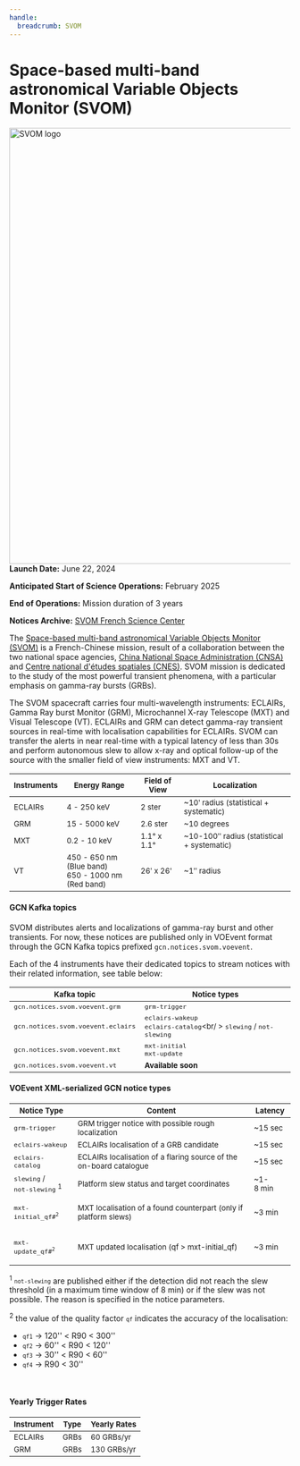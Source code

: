 ```yaml
---
handle:
  breadcrumb: SVOM
---
```



# Space-based multi-band astronomical Variable Objects Monitor (SVOM)

<img
  src={logo}
  align="right"
  width="818"
  height="780"
  alt="SVOM logo"
  className="grid-col-6 mobile-lg:grid-col-4 tablet:grid-col-2 desktop:grid-col-3 height-auto"
/>

**Launch Date:** June 22, 2024

**Anticipated Start of Science Operations:** February 2025

**End of Operations:** Mission duration of 3 years

**Notices Archive:** [SVOM French Science Center](https://fsc.svom.org/alerts)

The [Space-based multi-band astronomical Variable Objects Monitor (SVOM)](https://www.svom.eu/en/the-svom-mission/) is a French-Chinese mission, result of a collaboration between the two national space agencies, [China National Space Administration (CNSA)](https://www.cnsa.gov.cn/english/index.html) and [Centre national d'études spatiales (CNES)](https://cnes.fr/en/projects/svom). SVOM mission is dedicated to the study of the most powerful transient phenomena, with a particular emphasis on gamma-ray bursts (GRBs).

The SVOM spacecraft carries four multi-wavelength instruments: ECLAIRs, Gamma Ray burst Monitor (GRM), Microchannel X-ray Telescope (MXT) and Visual Telescope (VT). ECLAIRs and GRM can detect gamma-ray transient sources in real-time with localisation capabilities for ECLAIRs. SVOM can transfer the alerts in near real-time with a typical latency of less than 30s and perform autonomous slew to allow x-ray and optical follow-up of the source with the smaller field of view instruments: MXT and VT.

 <div className="overflow-table">

| <small> Instruments </small> | <small> Energy Range </small>                                          | <small> Field of View </small> | <small> Localization </small>                               |
| ---------------------------- | ---------------------------------------------------------------------- | ------------------------------ | ----------------------------------------------------------- |
| <small> ECLAIRs </small>     | <small> 4 - 250 keV </small>                                           | <small> 2 ster </small>        | <small> ~10ʹ radius (statistical + systematic) </small>     |
| <small> GRM </small>         | <small> 15 - 5000 keV </small>                                         | <small> 2.6 ster </small>      | <small> ~10 degrees </small>                                |
| <small> MXT </small>         | <small> 0.2 - 10 keV </small>                                          | <small> 1.1° x 1.1° </small>   | <small> ~10-100ʺ radius (statistical + systematic) </small> |
| <small> VT </small>          | <small> 450 - 650 nm (Blue band) <br/>650 - 1000 nm (Red band)</small> | <small> 26ʹ x 26' </small>     | <small> ~1ʺ radius </small>                                 |

 </div>

#### GCN Kafka topics

SVOM distributes alerts and localizations of gamma-ray burst and other transients. For now, these notices are published only in VOEvent format through the GCN Kafka topics prefixed `gcn.notices.svom.voevent`.

Each of the 4 instruments have their dedicated topics to stream notices with their related information, see table below:

 <div className="overflow-table">

| <small> Kafka topic </small>                        | <small> Notice types </small>                                                            |
| --------------------------------------------------- | ---------------------------------------------------------------------------------------- |
| <small> `gcn.notices.svom.voevent.grm` </small>     | <small> `grm-trigger` </small>                                                           |
| <small> `gcn.notices.svom.voevent.eclairs` </small> | <small> `eclairs-wakeup` <br/>`eclairs-catalog`<br/ > `slewing` / `not-slewing` </small> |
| <small> `gcn.notices.svom.voevent.mxt` </small>     | <small> `mxt-initial` <br/>`mxt-update` </small>                                         |
| <small> `gcn.notices.svom.voevent.vt` </small>      | <small> <b>Available soon</b> </small>                                                   |

 </div>

#### VOEvent XML-serialized GCN notice types

 <div className="overflow-table">

| <small> Notice Type </small>                               | <small> Content </small>                                                            | <small> Latency </small>      |
| ---------------------------------------------------------- | ----------------------------------------------------------------------------------- | ----------------------------- |
| <small> `grm-trigger` </small>                             | <small> GRM trigger notice with possible rough localization </small>                | <small> ~15 sec</small>       |
| <small> `eclairs-wakeup` </small>                          | <small> ECLAIRs localisation of a GRB candidate </small>                            | <small> ~15 sec</small>       |
| <small> `eclairs-catalog` </small>                         | <small> ECLAIRs localisation of a flaring source of the on-board catalogue </small> | <small> ~15 sec</small>       |
| <small> `slewing` /<br/>`not-slewing` <sup>1</sup></small> | <small> Platform slew status and target coordinates </small>                        | <small> ~1-8&nbsp;min</small> |
| <pre><small>`mxt-initial_qf#`<sup>2</sup></small></pre>    | <small> MXT localisation of a found counterpart (only if platform slews) </small>   | <small> ~3 min </small>       |
| <pre><small>`mxt-update_qf#`<sup>2</sup></small></pre>     | <small> MXT updated localisation (qf > mxt-initial_qf) </small>                     | <small> ~3 min </small>       |

 </div>

<sup>1</sup> <small>`not-slewing`</small> are published either if the detection
did not reach the slew threshold (in a maximum time window of 8 min) or if the
slew was not possible. The reason is specified in the notice parameters.

<sup>2</sup> the value of the quality factor <small>`qf`</small> indicates the accuracy
of the localisation:
 - <small>`qf1`</small> &#8594; 120'' < R90 < 300''<br/>
 - <small>`qf2`</small> &#8594; 60'' < R90 < 120''<br/>
 - <small>`qf3`</small> &#8594; 30'' < R90 < 60''<br/>
 - <small>`qf4`</small> &#8594; R90 < 30''<br/>
<br/>

#### Yearly Trigger Rates

 <div className="overflow-table">

| <small> Instrument</small> | <small> Type </small> | <small> Yearly Rates</small> |
| -------------------------- | --------------------- | ---------------------------- |
| <small> ECLAIRs </small>   | <small> GRBs </small> | <small> 60 GRBs/yr </small>  |
| <small> GRM </small>       | <small> GRBs </small> | <small> 130 GRBs/yr </small> |

 </div>

